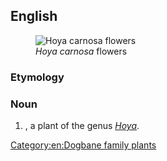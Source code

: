 ==English==
[[Image:Hoya_carnosa.jpg|thumb|''Hoya carnosa'' flowers]]

===Etymology===
{{compound|wax|plant|lang=en}}

===Noun===
{{en-noun}}

# {{context|botany|lang=en}} {{taxlink|Hoya carnosa|species|noshow=1}}, a plant of the genus ''[[Hoya]]''.

[[Category:en:Dogbane family plants]]
